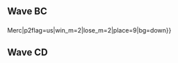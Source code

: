 {{DISPLAYTITLE:GameTyrant Expo 2017: ''Melee'' Doubles Pools}}{{SetGame|melee}}
{{GTX 2017 Melee Tabs|This=4}}
==Wave BC==
{{Box|start|padding=2em}}
==={{HiddenSort|BC1}}===
{{GroupTableStart |Bracket BC1|width=300px}}
{{DoublesGroupTableSlot|p1=SFAT|p1flag=us|p2=PewPewU|p2flag=us|win_m=3|lose_m=0|place=3|bg=up|go={{advance|GameTyrant Expo/2017/Melee/Doubles Bracket#Winners Bracket}}}}
{{DoublesGroupTableSlot|p1=La Luna|p1flag=us|p2=Lucky|p2flag=us|win_m=3|lose_m=0|place=3|bg=up|go={{advance|GameTyrant Expo/2017/Melee/Doubles Bracket#Winners Bracket}}}}
{{DoublesGroupTableSlot|p1=Professor Pro|p1flag=gb|p2=Amsah|p2flag=nl|win_m=3|lose_m=1|place=4|bg=stay|go={{advance|GameTyrant Expo/2017/Melee/Doubles Bracket#Losers Bracket}}}}
{{DoublesGroupTableSlot|p1=MegaChristmas|p1flag=us|p2=ARMY|p2flag=us|win_m=3|lose_m=1|place=4|bg=stay|go={{advance|GameTyrant Expo/2017/Melee/Doubles Bracket#Losers Bracket}}}}
{{DoublesGroupTableSlot|p1=HomeMadeWaffles|p1flag=us|p2=Vish|p2flag=us|win_m=3|lose_m=2|place=5|bg=down}}
{{DoublesGroupTableSlot|p1=Vinodh|p1flag=us|p2=Chango|p2flag=us|win_m=3|lose_m=2|place=5|bg=down}}
{{DoublesGroupTableSlot|p1=Kosmic|p1flag=|p2=Wumph|p2flag=us|win_m=3|lose_m=2|place=7|bg=down}}
{{DoublesGroupTableSlot|p1=Enderdxg|p1flag=us|p2=Perfect Chaos|p2flag=us|win_m=2|lose_m=2|place=7|bg=down}}
{{DoublesGroupTableSlot|p1=Fishbait|p1flag=us|p2=Keyo|p2flag=us|win_m=3|lose_m=2|place=9|bg=down}}
{{DoublesGroupTableSlot|p1=Dr. Phantasma|p1flag=us|p2=Fidel|p2flag=us|win_m=2|lose_m=2|place=9|bg=down}}
{{DoublesGroupTableSlot|p1=HI|p1flag=us|p2=NS{{!}}Merc|p2flag=us|win_m=2|lose_m=2|place=9|bg=down}}
{{DoublesGroupTableSlot|p1=Neighbor|p1flag=us|p2=Mojo|p2flag=us|win_m=1|lose_m=2|place=9|bg=down}}
{{DoublesGroupTableSlot|p1=No Grace|p1flag=us|p2=Raziel|p2flag=us|win_m=2|lose_m=2|place=13|bg=down}}
{{DoublesGroupTableSlot|p1=SpeedStick|p1flag=us|p2=Cliff|p2flag=us|win_m=1|lose_m=2|place=13|bg=down}}
{{DoublesGroupTableSlot|p1=Asian|p1flag=us|p2=Grinfinity|p2flag=us|win_m=1|lose_m=2|place=13|bg=down}}
{{DoublesGroupTableSlot|p1=OHAI|p1flag=us|p2=Walf|p2flag=|win_m=1|lose_m=2|place=13|bg=down}}
{{DoublesGroupTableSlot|p1=Gitty77|p1flag=us|p2=Key!|p2flag=us|win_m=0|lose_m=2|place=17|bg=down}}
{{DoublesGroupTableSlot|p1=Mr_Boggles|p1flag=us|p2=Sajmahal|p2flag=us|win_m=0|lose_m=2|place=17|bg=down}}
{{DoublesGroupTableSlot|p1=Merk|p1flag=us|p2=twiclo|p2flag=us|win_m=0|lose_m=2|place=17|bg=down}}
{{DoublesGroupTableSlot|p1=smuffy|p1flag=us|p2=ICsSuck420|p2flag=us|win_m=0|lose_m=2|place=17|bg=down}}
{{DoublesGroupTableSlot|p1=Palantair|p1flag=us|p2=MikelMillz|p2flag=us|win_m=0|lose_m=2|place=17|bg=down}}
{{GroupTableEnd}}
{{Box|break|padding=2em}}

==={{HiddenSort|BC2}}===
{{GroupTableStart |Bracket BC2|width=300px}}
{{DoublesGroupTableSlot|p1=Hungrybox|p1flag=us|p2=ChuDat|p2flag=us|win_m=3|lose_m=0|place=3|bg=up|go={{advance|GameTyrant Expo/2017/Melee/Doubles Bracket#Winners Bracket}}}}
{{DoublesGroupTableSlot|p1=Bladewise|p1flag=us|p2=n0ne|p2flag=ni|win_m=3|lose_m=0|place=3|bg=up|go={{advance|GameTyrant Expo/2017/Melee/Doubles Bracket#Winners Bracket}}}}
{{DoublesGroupTableSlot|p1=Jet|p1flag=us|p2=OkayP.|p2flag=us|win_m=4|lose_m=1|place=4|bg=stay|go={{advance|GameTyrant Expo/2017/Melee/Doubles Bracket#Losers Bracket}}}}
{{DoublesGroupTableSlot|p1=Fizz|p1flag=us|p2=Eikelmann|p2flag=ru|win_m=3|lose_m=1|place=4|bg=stay|go={{advance|GameTyrant Expo/2017/Melee/Doubles Bracket#Losers Bracket}}}}
{{DoublesGroupTableSlot|p1=BB|p1flag=us|p2=38E|p2flag=us|win_m=5|lose_m=2|place=5|bg=down}}
{{DoublesGroupTableSlot|p1=Fortefreak|p1flag=us|p2=Carrigan|p2flag=us|win_m=2|lose_m=2|place=5|bg=down}}
{{DoublesGroupTableSlot|p1=Sproll|p1flag=us|p2=Kalnoky|p2flag=|win_m=3|lose_m=2|place=7|bg=down}}
{{DoublesGroupTableSlot|p1=Blue Jay|p1flag=us|p2=LifeLine|p2flag=us|win_m=2|lose_m=2|place=7|bg=down}}
{{DoublesGroupTableSlot|p1=Croc|p1flag=us|p2=FMD|p2flag=us|win_m=3|lose_m=2|place=9|bg=down}}
{{DoublesGroupTableSlot|p1=Sleeper|p1flag=us|p2=DogFace|p2flag=us|win_m=2|lose_m=2|place=9|bg=down}}
{{DoublesGroupTableSlot|p1=Esper|p1flag=us|p2=Pel|p2flag=us|win_m=2|lose_m=2|place=9|bg=down}}
{{DoublesGroupTableSlot|p1=Darthon|p1flag=us|p2=Spice E|p2flag=us|win_m=2|lose_m=2|place=9|bg=down}}
{{DoublesGroupTableSlot|p1=KiTsuNe|p1flag=us|p2=frozenspade|p2flag=us|win_m=1|lose_m=2|place=13|bg=down}}
{{DoublesGroupTableSlot|p1=Deku|p1flag=us|p2=SLUGFEST004|p2flag=us|win_m=1|lose_m=2|place=13|bg=down}}
{{DoublesGroupTableSlot|p1=Snuggie|p1flag=us|p2=n33t|p2flag=us|win_m=1|lose_m=2|place=13|bg=down}}
{{DoublesGroupTableSlot|p1=Axe|p1flag=us|p2=Medz|p2flag=us|win_m=0|lose_m=2|place=13|bg=down}}
{{DoublesGroupTableSlot|p1=Bund|p1flag=us|p2=Jordi|p2flag=us|win_m=1|lose_m=2|place=17|bg=down}}
{{DoublesGroupTableSlot|p1=A Friend of the Producer|p1flag=us|p2=DodoDogs|p2flag=us|win_m=0|lose_m=2|place=17|bg=down}}
{{DoublesGroupTableSlot|p1=shadefizzle|p1flag=us|p2=Bloody|p2flag=us|win_m=0|lose_m=2|place=17|bg=down}}
{{DoublesGroupTableSlot|p1=Boy Wonder|p1flag=us|p2=Brown_Dogs_Are_Cool_42|p2flag=us|win_m=0|lose_m=2|place=17|bg=down}}
{{DoublesGroupTableSlot|p1=Chis|p1flag=|p2=P&A|p2flag=us|win_m=0|lose_m=2|place=17|bg=down}}
{{DoublesGroupTableSlot|p1=Shroomed|p1flag=us|p2=S2J|p2flag=us|win_m=0|lose_m=2|place=17|bg=down}}
{{GroupTableEnd}}
{{Box|end}}

==Wave CD==
{{Box|start|padding=2em}}
==={{HiddenSort|CD1}}===
{{GroupTableStart |Bracket CD1|width=300px}}
{{DoublesGroupTableSlot|p1=Android|p1flag=se|p2=Armada|p2flag=se|win_m=3|lose_m=0|place=3|bg=up|go={{advance|GameTyrant Expo/2017/Melee/Doubles Bracket#Winners Bracket}}}}
{{DoublesGroupTableSlot|p1=Swedish Delight|p1flag=us|p2=MikeHaze|p2flag=us|win_m=3|lose_m=0|place=3|bg=up|go={{advance|GameTyrant Expo/2017/Melee/Doubles Bracket#Winners Bracket}}}}
{{DoublesGroupTableSlot|p1=DSJ|p1flag=us|p2=WizP|p2flag=us|win_m=4|lose_m=1|place=4|bg=stay|go={{advance|GameTyrant Expo/2017/Melee/Doubles Bracket#Losers Bracket}}}}
{{DoublesGroupTableSlot|p1=dizzkidboogie|p1flag=us|p2=Druggedfox|p2flag=us|win_m=3|lose_m=1|place=4|bg=stay|go={{advance|GameTyrant Expo/2017/Melee/Doubles Bracket#Losers Bracket}}}}
{{DoublesGroupTableSlot|p1=Reno|p1flag=us|p2=M3D|p2flag=us|win_m=3|lose_m=2|place=5|bg=down}}
{{DoublesGroupTableSlot|p1=Scar|p1flag=us|p2=lovage|p2flag=|win_m=2|lose_m=2|place=5|bg=down}}
{{DoublesGroupTableSlot|p1=Mysto|p1flag=us|p2=zhuzhupet69|p2flag=us|win_m=2|lose_m=2|place=7|bg=down}}
{{DoublesGroupTableSlot|p1=KeeZe|p1flag=us|p2=PARK-R|p2flag=us|win_m=2|lose_m=2|place=7|bg=down}}
{{DoublesGroupTableSlot|p1=Lane|p1flag=us|p2=Zephyrica|p2flag=us|win_m=3|lose_m=2|place=9|bg=down}}
{{DoublesGroupTableSlot|p1=Judge|p1flag=us|p2=Kevin|p2flag=us|win_m=2|lose_m=2|place=9|bg=down}}
{{DoublesGroupTableSlot|p1=SGT5|p1flag=us|p2=Remioli|p2flag=us|win_m=2|lose_m=2|place=9|bg=down}}
{{DoublesGroupTableSlot|p1=AssortedGoods|p1flag=us|p2=Chimpichanga|p2flag=us|win_m=2|lose_m=2|place=9|bg=down}}
{{DoublesGroupTableSlot|p1=Arby|p1flag=|p2=Food Product|p2flag=us|win_m=2|lose_m=2|place=13|bg=down}}
{{DoublesGroupTableSlot|p1=Pumpz|p1flag=us|p2=Marteeni|p2flag=us|win_m=2|lose_m=2|place=13|bg=down}}
{{DoublesGroupTableSlot|p1=jiji|p1flag=us|p2=Jojo|p2flag=us|win_m=1|lose_m=2|place=13|bg=down}}
{{DoublesGroupTableSlot|p1=Guy|p1flag=us|p2=OJE|p2flag=us|win_m=1|lose_m=2|place=13|bg=down}}
{{DoublesGroupTableSlot|p1=Fisher|p1flag=us|p2=Whimby|p2flag=us|win_m=1|lose_m=2|place=17|bg=down}}
{{DoublesGroupTableSlot|p1=Jonah!|p1flag=us|p2=Cu|p2flag=us|win_m=0|lose_m=2|place=17|bg=down}}
{{DoublesGroupTableSlot|p1=Rug|p1flag=us|p2=DaWt|p2flag=us|win_m=0|lose_m=2|place=17|bg=down}}
{{DoublesGroupTableSlot|p1=HazyWazy|p1flag=us|p2=Varsity_Scooter|p2flag=us|win_m=0|lose_m=2|place=17|bg=down}}
{{DoublesGroupTableSlot|p1=LB|p1flag=us|p2=Pantomime|p2flag=us|win_m=0|lose_m=2|place=17|bg=down}}
{{DoublesGroupTableSlot|p1=Weirdo|p1flag=us|p2=WigglexSticks|p2flag=us|win_m=0|lose_m=2|place=17|bg=down}}
{{GroupTableEnd}}
{{Box|break|padding=2em}}

==={{HiddenSort|CD2}}===
{{GroupTableStart |Bracket CD2|width=300px}}
{{DoublesGroupTableSlot|p1=Plup|p1flag=us|p2=Mew2King|p2flag=us|win_m=3|lose_m=0|place=3|bg=up|go={{advance|GameTyrant Expo/2017/Melee/Doubles Bracket#Winners Bracket}}}}
{{DoublesGroupTableSlot|p1=MacD|p1flag=us|p2=Crush|p2flag=us|win_m=3|lose_m=0|place=3|bg=up|go={{advance|GameTyrant Expo/2017/Melee/Doubles Bracket#Winners Bracket}}}}
{{DoublesGroupTableSlot|p1=Syrox|p1flag=us|p2=Westballz|p2flag=us|win_m=3|lose_m=1|place=4|bg=stay|go={{advance|GameTyrant Expo/2017/Melee/Doubles Bracket#Losers Bracket}}}}
{{DoublesGroupTableSlot|p1=Dr. Z|p1flag=us|p2=MattDotZeb|p2flag=us|win_m=3|lose_m=1|place=4|bg=stay|go={{advance|GameTyrant Expo/2017/Melee/Doubles Bracket#Losers Bracket}}}}
{{DoublesGroupTableSlot|p1=Halestorm|p1flag=us|p2=DMW|p2flag=us|win_m=4|lose_m=2|place=5|bg=down}}
{{DoublesGroupTableSlot|p1=Pretty Cool Guy|p1flag=au|p2=Snowy|p2flag=us|win_m=3|lose_m=2|place=5|bg=down}}
{{DoublesGroupTableSlot|p1=QraQ|p1flag=us|p2=No U|p2flag=us|win_m=3|lose_m=2|place=7|bg=down}}
{{DoublesGroupTableSlot|p1=MotherFuckingGkirbz|p1flag=us|p2=Net1234|p2flag=us|win_m=3|lose_m=2|place=7|bg=down}}
{{DoublesGroupTableSlot|p1=Josh|p1flag=us|p2=AicyL|p2flag=us|win_m=3|lose_m=2|place=9|bg=down}}
{{DoublesGroupTableSlot|p1=Goomy|p1flag=us|p2=Nightsong|p2flag=us|win_m=2|lose_m=2|place=9|bg=down}}
{{DoublesGroupTableSlot|p1=Smoom|p1flag=us|p2=Stitch|p2flag=us|win_m=1|lose_m=2|place=9|bg=down}}
{{DoublesGroupTableSlot|p1=Pumpinz|p1flag=us|p2=SteamFriedAsian|p2flag=us|win_m=1|lose_m=2|place=9|bg=down}}
{{DoublesGroupTableSlot|p1=EMERBEST|p1flag=us|p2=Deb|p2flag=us|win_m=2|lose_m=2|place=13|bg=down}}
{{DoublesGroupTableSlot|p1=Kdog|p1flag=us|p2=bxbx|p2flag=us|win_m=2|lose_m=2|place=13|bg=down}}
{{DoublesGroupTableSlot|p1=Tetra|p1flag=|p2=Milk$|p2flag=us|win_m=1|lose_m=2|place=13|bg=down}}
{{DoublesGroupTableSlot|p1=Strobe|p1flag=us|p2=Falconator 3000|p2flag=us|win_m=1|lose_m=2|place=13|bg=down}}
{{DoublesGroupTableSlot|p1=B100DLust|p1flag=us|p2=paulsup|p2flag=us|win_m=0|lose_m=2|place=17|bg=down}}
{{DoublesGroupTableSlot|p1=Drizz|p1flag=us|p2=FSK_Ace|p2flag=us|win_m=0|lose_m=2|place=17|bg=down}}
{{DoublesGroupTableSlot|p1=Jkiller|p1flag=us|p2=HAWKES|p2flag=us|win_m=0|lose_m=2|place=17|bg=down}}
{{DoublesGroupTableSlot|p1=TheMobi1eGam3r|p1flag=us|p2=Vtec|p2flag=us|win_m=0|lose_m=2|place=17|bg=down}}
{{DoublesGroupTableSlot|p1=Easy|p1flag=us|p2=SNACK|p2flag=us|win_m=0|lose_m=2|place=17|bg=down}}
{{DoublesGroupTableSlot|p1=Papa Silverback|p1flag=us|p2=Gray|p2flag=us|win_m=0|lose_m=2|place=17|bg=down}}
{{GroupTableEnd}}
{{Box|end}}
